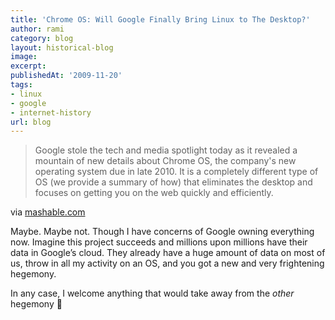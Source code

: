 ```yaml
---
title: 'Chrome OS: Will Google Finally Bring Linux to The Desktop?'
author: rami
category: blog
layout: historical-blog
image:
excerpt:
publishedAt: '2009-11-20'
tags:
- linux
- google
- internet-history
url: blog
---
```


<blockquote>
Google stole the tech and media spotlight today as it revealed a mountain of new details about Chrome OS, the company's new operating system due in late 2010. It is a completely different type of OS (we provide a summary of how) that eliminates the desktop and focuses on getting you on the web quickly and efficiently.
</blockquote>

via [mashable.com](http://mashable.com/2009/11/19/impact-of-chrome-os/)

Maybe. Maybe not. Though I have concerns of Google owning everything now. Imagine this project succeeds and millions upon millions have their data in Google&#8217;s cloud. They already have a huge amount of data on most of us, throw in all my activity on an OS, and you got a new and very frightening hegemony.

In any case, I welcome anything that would take away from the *other* hegemony 🙂
